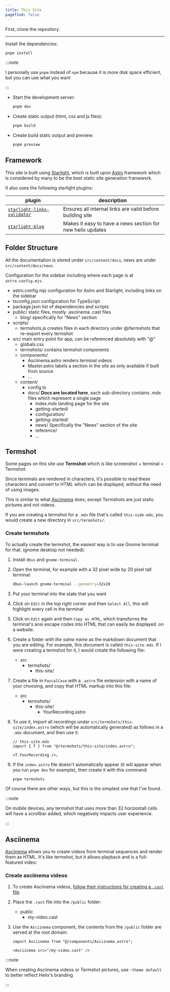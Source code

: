 ```yaml
---
title: This Site
pagefind: false
---
```




First, clone the repository.

---

Install the dependencies:

```sh
pnpm install
```

:::note

I personally use `pnpm` instead of `npm` because it is more disk space efficient, but you can use what you want

:::

- Start the development server:

  ```sh
  pnpm dev
  ```

- Create static output (html, css and js files):

  ```sh
  pnpm build
  ```

- Create build static output and preview:

  ```sh
  pnpm preview
  ```

## Framework

This site is built using [Starlight](https://starlight.astro.build/), which is built upon [Astro](https://astro.build/) framework which is considered by many to be the best static site generation framework.

It also uses the following starlight plugins:

| plugin                                                                       | description                                                |
| ---------------------------------------------------------------------------- | ---------------------------------------------------------- |
| [`starlight-links-validator`](https://starlight-links-validator.vercel.app/) | Ensures all internal links are valid before building site  |
| [`starlight-blog`](https://starlight-blog-docs.vercel.app/)                  | Makes it easy to have a news section for new helix updates |

## Folder Structure

All the documentation is stored under `src/content/docs`, news are under `src/content/docs/news`.

Configuration for the sidebar including where each page is at `astro.config.mjs`.

<FileTree>

- astro.config.mjs configuration for Astro and Starlight, including links on the sidebar
- tsconfig.json configuration for TypeScript
- package.json list of dependencies and scripts
- public/ static files, mostly .asciinema .cast files
  - blog/ specifically for "News" section
- scripts/
  - termshots.js creates files in each directory under @/termshots that re-export every termshot
- src/ main entry point for app, can be referenced absolutely with "@"
  - globals.css
  - termshots/ contains termshot components
  - components/
    - Asciinema.astro renders terminal videos
    - Master.astro labels a section in the site as only available if built from source
    - ...
  - content/
    - config.ts
    - docs/ **Docs are located here**, each sub-directory contains _.mdx_ files which represent a single page
      - index.mdx landing page for the site
      - getting-started/
      - configuration/
      - getting-started/
      - news/ Specifically the "News" section of the site
      - reference/
      - ...

</FileTree>

## Termshot

Some pages on this site use **Termshot** which is like screenshot + terminal = Termshot:


<DefaultTheme />

Since terminals are rendered in characters, it's possible to read these characters and convert to HTML which can be displayed, without the need of using images.

This is similar to what [Asciinema](https://asciinema.org/) does, except Termshots are just static pictures and not videos.

If you are creating a termshot for a `.mdx` file that's called `this-side.mdx`, you would create a new directory in `src/termshots/`.

### Create termshots

To actually create the termshot, the easiest way is to use Gnome terminal for that. (gnome desktop not needed):

<Steps>

1. Install `dbus` and `gnome-terminal`.

2. Open the terminal, for example with a 32 pixel wide by 20 pixel tall terminal:

   ```sh
   dbus-launch gnome-terminal --geometry=32x20
   ```

3. Put your terminal into the state that you want

4. Click on `Edit` in the top right corner and then `Select All`, this will highlight every cell in the terminal

5. Click on `Edit` again and then `Copy as HTML`, which transforms the terminal's ansi escape codes into HTML that can easily be displayed. on a website.

6. Create a folder _with the same name_ as the markdown document that you are editing. For example, this document is called `this-site.mdx`. If I were creating a termshot for it, I would create the following file:

   <FileTree>

   - src
     - termshots/
       - this-site/

   </FileTree>

7. Create a file in `PascalCase` with a `.astro` file extension with a name of your choosing, and copy that HTML markup into this file:

   <FileTree>

   - src
     - termshots/
       - this-site/
         - YourRecording.astro

   </FileTree>

8. To use it, import all recordings under `src/termshots/this-site/index.astro` (which will be automatically generated) as follows in a `.mdx` document, and then use it:

   ```mdx
   // this-site.mdx
   import { T } from "@/termshots/this-site/index.astro";

   <T.YourRecording />;
   ```

9. If the `index.astro` file doesn't automatically appear (it will appear when you run `pnpm dev` for example), then create it with this command:

   ```sh
   pnpm termshots
   ```

</Steps>

Of course there are other ways, but this is the simplest one that I've found.

:::note

On mobile devices, any termshot that uses more than 32 horizontall cells will have a scrollbar added, which negatively impacts user experience.

:::

## Asciinema

[Asciinema](https://asciinema.org/) allows you to create videos from terminal sequences and render them as HTML. It's like termshot, but it allows playback and is a full-featured video:

<Asciinema src="/blog/softwrap.cast" />

### Create asciinema videos

<Steps>

1. To create Asciinema videos, [follow their instructions for creating a `.cast` file](https://asciinema.org/).

2. Place the `.cast` file into the `/public` folder:

   <FileTree>

   - public
     - my-video.cast

   </FileTree>

3. Use the `Asciinema` component, the contents from the `/public` folder are served at the root domain:

   ```mdx
   import Asciinema from "@/components/Asciinema.astro";

   <Asciinema src="/my-video.cast" />
   ```

</Steps>

:::note

When creating Asciinema videos or Termshot pictures, use `:theme default` to better reflect Helix's branding

:::
